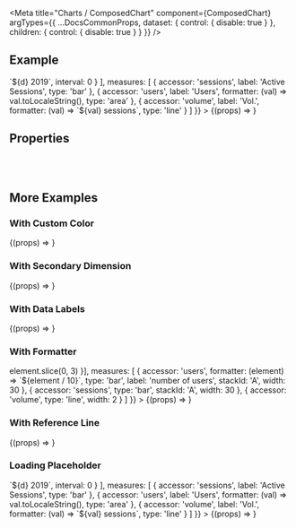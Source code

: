 
<Meta
  title="Charts /  ComposedChart"
  component={ComposedChart}
  argTypes={{
    ...DocsCommonProps,
    dataset: {
      control: { disable: true }
    },
    children: {
      control: { disable: true }
    }
  }}
/>

<DocsHeader />

## Example

<Canvas>
  <Story
    name="Default"
    args={{
      dataset: complexDataSet,
      style: { height: '60vh' },
      dimensions: [
        {
          accessor: 'name',
          formatter: (d) => `${d} 2019`,
          interval: 0
        }
      ],
      measures: [
        {
          accessor: 'sessions',
          label: 'Active Sessions',
          type: 'bar'
        },
        {
          accessor: 'users',
          label: 'Users',
          formatter: (val) => val.toLocaleString(),
          type: 'area'
        },
        {
          accessor: 'volume',
          label: 'Vol.',
          formatter: (val) => `${val} sessions`,
          type: 'line'
        }
      ]
    }}
  >
    {(props) => <ComposedChart {...props} />}
  </Story>
</Canvas>

## Properties

<ArgsTable story="Default" />

<br />
<br />

## More Examples

### With Custom Color

<Canvas>
  <Story
    name="With Custom Color"
    args={{
      dataset: simpleDataSet,
      style: { width: '95%', height: '40vh' },
      dimensions: [{ accessor: 'name' }],
      measures: [{ accessor: 'users', color: 'red', type: 'bar' }]
    }}
  >
    {(props) => <ComposedChart {...props} />}
  </Story>
</Canvas>

### With Secondary Dimension

<Canvas>
  <Story
    name="With Secondary Dimension"
    args={{
      dataset: secondaryDimensionDataSet,
      style: { width: '95%', height: '60vh' },
      dimensions: [{ accessor: 'name' }, { accessor: 'dimension' }],
      measures: [{ accessor: 'users', type: 'area', color: 'red', width: 2, opacity: 0.5 }]
    }}
  >
    {(props) => <ComposedChart {...props} />}
  </Story>
</Canvas>

### With Data Labels

<Canvas>
  <Story
    name="With Data Labels"
    args={{
      dataset: complexDataSet,
      style: { width: '95%', height: '40vh' },
      dimensions: [{ accessor: 'name' }],
      measures: [
        {
          accessor: 'users',
          type: 'area'
        },
        {
          accessor: 'sessions',
          type: 'bar',
          opacity: 0.6
        },
        {
          accessor: 'volume',
          type: 'line'
        }
      ],
      chartConfig: {
        zoomingTool: true,
        secondYAxis: {
          dataKey: 'sessions'
        }
      }
    }}
  >
    {(props) => <ComposedChart {...props} />}
  </Story>
</Canvas>

### With Formatter

<Canvas>
  <Story
    name="With Formatter"
    args={{
      dataset: complexDataSet,
      style: { width: '95%', height: '40vh' },
      dimensions: [{ accessor: 'name', formatter: (element) => element.slice(0, 3) }],
      measures: [
        {
          accessor: 'users',
          formatter: (element) => `${element / 10}`,
          type: 'bar',
          label: 'number of users',
          stackId: 'A',
          width: 30
        },
        {
          accessor: 'sessions',
          type: 'bar',
          stackId: 'A',
          width: 30
        },
        {
          accessor: 'volume',
          type: 'line',
          width: 2
        }
      ]
    }}
  >
    {(props) => <ComposedChart {...props} />}
  </Story>
</Canvas>

### With Reference Line

<Canvas>
  <Story
    name="With Reference Line"
    args={{
      chartConfig: {
        zoomingTool: true,
        referenceLine: {
          color: 'red',
          label: 'MAX',
          value: 650
        }
      },
      dataset: bigDataSet,
      style: { width: '95%', height: '40vh' },
      dimensions: [{ accessor: 'name' }],
      measures: [
        {
          accessor: 'users',
          type: 'bar',
          width: 2
        },
        {
          accessor: 'sessions',
          type: 'line'
        },
        {
          accessor: 'volume',
          type: 'line'
        }
      ]
    }}
  >
    {(props) => <ComposedChart {...props} />}
  </Story>
</Canvas>

### Loading Placeholder

<Canvas>
  <Story
    name="Loading Placeholder"
    args={{
      dataset: [],
      style: { height: '60vh' },
      dimensions: [
        {
          accessor: 'name',
          formatter: (d) => `${d} 2019`,
          interval: 0
        }
      ],
      measures: [
        {
          accessor: 'sessions',
          label: 'Active Sessions',
          type: 'bar'
        },
        {
          accessor: 'users',
          label: 'Users',
          formatter: (val) => val.toLocaleString(),
          type: 'area'
        },
        {
          accessor: 'volume',
          label: 'Vol.',
          formatter: (val) => `${val} sessions`,
          type: 'line'
        }
      ]
    }}
  >
    {(props) => <ComposedChart {...props} />}
  </Story>
</Canvas>
